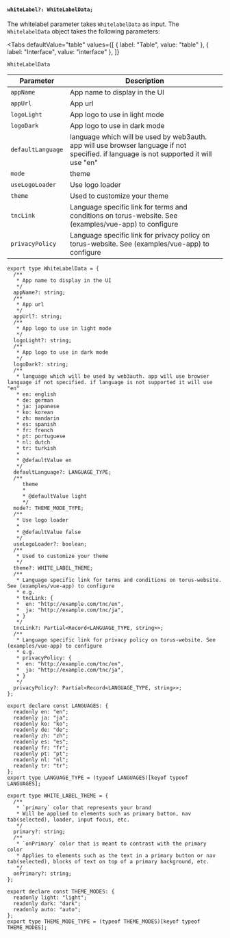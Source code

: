 
#### `whiteLabel?: WhiteLabelData;`

The whitelabel parameter takes `WhitelabelData` as input. The `WhitelabelData` object takes the
following parameters:

<Tabs
  defaultValue="table"
  values={[
    { label: "Table", value: "table" },
    { label: "Interface", value: "interface" },
  ]}
>

<TabItem value="table">

`WhiteLabelData`

| Parameter         | Description                                                                                                                            |
| ----------------- | -------------------------------------------------------------------------------------------------------------------------------------- |
| `appName`         | App name to display in the UI                                                                                                          |
| `appUrl`          | App url                                                                                                                                |
| `logoLight`       | App logo to use in light mode                                                                                                          |
| `logoDark`        | App logo to use in dark mode                                                                                                           |
| `defaultLanguage` | language which will be used by web3auth. app will use browser language if not specified. if language is not supported it will use "en" |
| `mode`            | theme                                                                                                                                  |
| `useLogoLoader`   | Use logo loader                                                                                                                        |
| `theme`           | Used to customize your theme                                                                                                           |
| `tncLink`         | Language specific link for terms and conditions on torus-website. See (examples/vue-app) to configure                                  |
| `privacyPolicy`   | Language specific link for privacy policy on torus-website. See (examples/vue-app) to configure                                        |

</TabItem>

<TabItem value="interface">

```tsx
export type WhiteLabelData = {
  /**
   * App name to display in the UI
   */
  appName?: string;
  /**
   * App url
   */
  appUrl?: string;
  /**
   * App logo to use in light mode
   */
  logoLight?: string;
  /**
   * App logo to use in dark mode
   */
  logoDark?: string;
  /**
   * language which will be used by web3auth. app will use browser language if not specified. if language is not supported it will use "en"
   * en: english
   * de: german
   * ja: japanese
   * ko: korean
   * zh: mandarin
   * es: spanish
   * fr: french
   * pt: portuguese
   * nl: dutch
   * tr: turkish
   *
   * @defaultValue en
   */
  defaultLanguage?: LANGUAGE_TYPE;
  /**
     theme
     *
     * @defaultValue light
     */
  mode?: THEME_MODE_TYPE;
  /**
   * Use logo loader
   *
   * @defaultValue false
   */
  useLogoLoader?: boolean;
  /**
   * Used to customize your theme
   */
  theme?: WHITE_LABEL_THEME;
  /**
   * Language specific link for terms and conditions on torus-website. See (examples/vue-app) to configure
   * e.g.
   * tncLink: {
   *  en: "http://example.com/tnc/en",
   *  ja: "http://example.com/tnc/ja",
   * }
   */
  tncLink?: Partial<Record<LANGUAGE_TYPE, string>>;
  /**
   * Language specific link for privacy policy on torus-website. See (examples/vue-app) to configure
   * e.g.
   * privacyPolicy: {
   *  en: "http://example.com/tnc/en",
   *  ja: "http://example.com/tnc/ja",
   * }
   */
  privacyPolicy?: Partial<Record<LANGUAGE_TYPE, string>>;
};

export declare const LANGUAGES: {
  readonly en: "en";
  readonly ja: "ja";
  readonly ko: "ko";
  readonly de: "de";
  readonly zh: "zh";
  readonly es: "es";
  readonly fr: "fr";
  readonly pt: "pt";
  readonly nl: "nl";
  readonly tr: "tr";
};
export type LANGUAGE_TYPE = (typeof LANGUAGES)[keyof typeof LANGUAGES];

export type WHITE_LABEL_THEME = {
  /**
   * `primary` color that represents your brand
   * Will be applied to elements such as primary button, nav tab(selected), loader, input focus, etc.
   */
  primary?: string;
  /**
   * `onPrimary` color that is meant to contrast with the primary color
   * Applies to elements such as the text in a primary button or nav tab(selected), blocks of text on top of a primary background, etc.
   */
  onPrimary?: string;
};

export declare const THEME_MODES: {
  readonly light: "light";
  readonly dark: "dark";
  readonly auto: "auto";
};
export type THEME_MODE_TYPE = (typeof THEME_MODES)[keyof typeof THEME_MODES];
```

</TabItem>
</Tabs>
